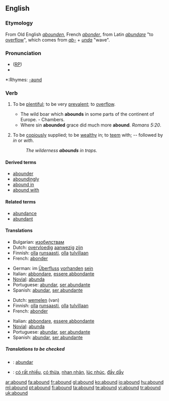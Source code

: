 ==English==

===Etymology===
From Old English ''[[abounden]]'', French ''[[abonder]]'', from Latin ''[[abundare]]'' "to [[overflow]]", which comes from ''[[ab-]]'' + ''[[unda]]'' "wave".

===Pronunciation===
* ([[RP]]) {{IPA|/əˈbaʊnd/}}
*{{audio|en-us-abound.ogg|Audio (US)}}

*:Rhymes: [[Rhymes:English:-aʊnd|-aʊnd]]

===Verb===
{{en-verb}}

# {{intransitive}} To be [[plentiful]]; to be very [[prevalent]]; to [[overflow]].
#* The wild boar which '''abounds''' in some parts of the continent of Europe. - Chambers.
#* Where sin '''abounded''' grace did much more '''abound'''. ''Romans 5:20''.
# {{intransitive}} To be [[copiously]] supplied; to be [[wealthy]] in; to [[teem]] with; -- followed by ''in'' or ''with''.
#: ''The wilderness '''abounds''' in traps.''

====Derived terms====
* [[abounder]]
* [[aboundingly]]
* [[abound in]]
* [[abound with]]

====Related terms====
* [[abundance]]
* [[abundant]]

====Translations====
{{trans-top|to be plentiful}}
*Bulgarian: [[изобилствам]]
*Dutch: [[overvloedig]] [[aanwezig]] [[zijn]]
*Finnish: [[olla]] [[runsaasti]], [[olla]] [[tulvillaan]]
*French: [[abonder]]
{{trans-mid}}
*German: im [[Überfluss]] [[vorhanden]] [[sein]]
*Italian: [[abbondare]], [[essere abbondante]]
*[[Novial]]: [[abunda]]
*Portuguese: [[abundar]], [[ser abundante]]
*Spanish: [[abundar]], [[ser abundante]]
{{trans-bottom}}

{{trans-top|to be copiously supplied}}
*Dutch: [[wemelen]] (van)
*Finnish: [[olla]] [[runsaasti]], [[olla]] [[tulvillaan]]
*French: [[abonder]]
{{trans-mid}}
*Italian: [[abbondare]], [[essere abbondante]]
*[[Novial]]: [[abunda]]
*Portuguese: [[abundar]], [[ser abundante]]
*Spanish: [[abundar]], [[ser abundante]]
{{trans-bottom}}

=====Translations to be checked=====
{{checktrans}}
*{{ttbc|Ido}}: [[abundar]]
*{{ttbc|Vietnamese}}: [[có rất nhiều]], [[có thừa]], [[nhan nhản]], [[lúc nhúc]], [[đầy dẫy]]

[[ar:abound]]
[[fa:abound]]
[[fr:abound]]
[[gl:abound]]
[[ko:abound]]
[[io:abound]]
[[hu:abound]]
[[ml:abound]]
[[pt:abound]]
[[fi:abound]]
[[ta:abound]]
[[te:abound]]
[[vi:abound]]
[[tr:abound]]
[[uk:abound]]